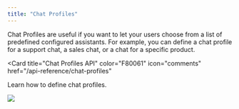 ```yaml
---
title: "Chat Profiles"
---
```


Chat Profiles are useful if you want to let your users choose from a list of predefined configured assistants. For example, you can define a chat profile for a support chat, a sales chat, or a chat for a specific product.

<Card
  title="Chat Profiles API"
  color="F80061"
  icon="comments"
  href="/api-reference/chat-profiles"
>
  Learn how to define chat profiles.
</Card>

<Frame caption="Example of Chat Profiles">
  <img src="/images/chat-profiles.png" />
</Frame>
